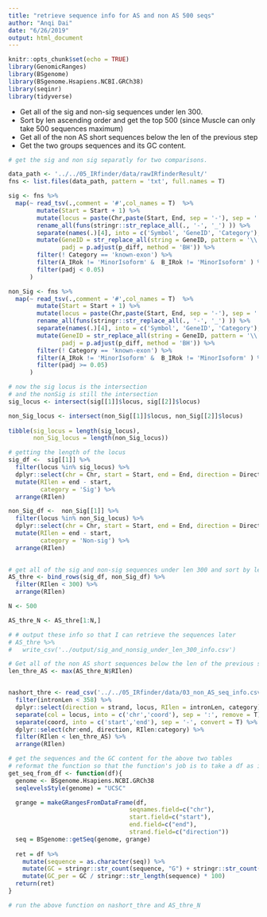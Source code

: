 ```yaml
---
title: "retrieve sequence info for AS and non AS 500 seqs"
author: "Anqi Dai"
date: "6/26/2019"
output: html_document
---
```


```r
knitr::opts_chunk$set(echo = TRUE)
library(GenomicRanges)
library(BSgenome)
library(BSgenome.Hsapiens.NCBI.GRCh38)
library(seqinr)
library(tidyverse)
```

* Get all of the sig and non-sig sequences under len 300.
* Sort by len ascending order and get the top 500 (since Muscle can only take 500 sequences maximum)
* Get all of the non AS short sequences below the len of the previous step
* Get the two groups sequences and its GC content.

```r
# get the sig and non sig separatly for two comparisons.

data_path <- '../../05_IRfinder/data/rawIRfinderResult/'
fns <- list.files(data_path, pattern = 'txt', full.names = T)

sig <- fns %>%
  map(~ read_tsv(.,comment = '#',col_names = T)  %>%
        mutate(Start = Start + 1) %>%
        mutate(locus = paste(Chr,paste(Start, End, sep = '-'), sep = ':' ) ) %>%
        rename_all(funs(stringr::str_replace_all(., '-', '_') )) %>%
        separate(names(.)[4], into = c('Symbol', 'GeneID', 'Category'), sep = '/') %>%
        mutate(GeneID = str_replace_all(string = GeneID, pattern = '\\..*$', replacement = ''),
               padj = p.adjust(p_diff, method = 'BH')) %>%
        filter(! Category == 'known-exon') %>%
        filter(A_IRok != 'MinorIsoform' &  B_IRok != 'MinorIsoform' ) %>%
        filter(padj < 0.05) 
      )

non_Sig <- fns %>%
  map(~ read_tsv(.,comment = '#',col_names = T)  %>%
        mutate(Start = Start + 1) %>%
        mutate(locus = paste(Chr,paste(Start, End, sep = '-'), sep = ':' ) ) %>%
        rename_all(funs(stringr::str_replace_all(., '-', '_') )) %>%
        separate(names(.)[4], into = c('Symbol', 'GeneID', 'Category'), sep = '/') %>%
        mutate(GeneID = str_replace_all(string = GeneID, pattern = '\\..*$', replacement = ''),
               padj = p.adjust(p_diff, method = 'BH')) %>%
        filter(! Category == 'known-exon') %>%
        filter(A_IRok != 'MinorIsoform' &  B_IRok != 'MinorIsoform' ) %>%
        filter(padj >= 0.05) 
      )
```
 
```r
# now the sig locus is the intersection
# and the nonSig is still the intersection
sig_locus <- intersect(sig[[1]]$locus, sig[[2]]$locus)

non_Sig_locus <- intersect(non_Sig[[1]]$locus, non_Sig[[2]]$locus)
 
tibble(sig_locus = length(sig_locus),
       non_Sig_locus = length(non_Sig_locus)) 
```
  
```r
# getting the length of the locus
sig_df <-  sig[[1]] %>%
  filter(locus %in% sig_locus) %>%
  dplyr::select(chr = Chr, start = Start, end = End, direction = Direction)  %>%
  mutate(RIlen = end - start,
         category = 'Sig') %>%
  arrange(RIlen)  

non_Sig_df <-  non_Sig[[1]] %>%
  filter(locus %in% non_Sig_locus) %>%
  dplyr::select(chr = Chr, start = Start, end = End, direction = Direction)  %>%
  mutate(RIlen = end - start,
         category = 'Non-sig') %>%
  arrange(RIlen)  
 
```

```r
# get all of the sig and non-sig sequences under len 300 and sort by len ascending order and get the top 500
AS_thre <- bind_rows(sig_df, non_Sig_df) %>% 
  filter(RIlen < 300) %>% 
  arrange(RIlen) 

N <- 500

AS_thre_N <- AS_thre[1:N,] 

# # output these info so that I can retrieve the sequences later
# AS_thre %>% 
#   write_csv('../output/sig_and_nonsig_under_len_300_info.csv')
```

```r
# Get all of the non AS short sequences below the len of the previous step
len_thre_AS <- max(AS_thre_N$RIlen)


nashort_thre <- read_csv('../../05_IRfinder/data/03_non_AS_seq_info.csv')  %>% 
  filter(intronLen < 358) %>% 
  dplyr::select(direction = strand, locus, RIlen = intronLen, category) %>% 
  separate(col = locus, into = c('chr','coord'), sep = ':', remove = T) %>%
  separate(coord, into = c('start','end'), sep = '-', convert = T) %>%
  dplyr::select(chr:end, direction, RIlen:category) %>% 
  filter(RIlen < len_thre_AS) %>% 
  arrange(RIlen)
```
```r
# get the sequences and the GC content for the above two tables
# reformat the function so that the function's job is to take a df as input and return a df that has an additinal column as the sequences that got retrieved
get_seq_from_df <- function(df){
  genome <- BSgenome.Hsapiens.NCBI.GRCh38
  seqlevelsStyle(genome) = "UCSC"

  grange = makeGRangesFromDataFrame(df, 
                                  seqnames.field=c("chr"), 
                                  start.field=c("start"),
                                  end.field=c("end"), 
                                  strand.field=c("direction"))
  seq = BSgenome::getSeq(genome, grange)
   
  ret = df %>%
    mutate(sequence = as.character(seq)) %>% 
    mutate(GC = stringr::str_count(sequence, "G") + stringr::str_count(sequence, "C")) %>%
    mutate(GC_per = GC / stringr::str_length(sequence) * 100)
  return(ret)
}
```

```r
# run the above function on nashort_thre and AS_thre_N

```

